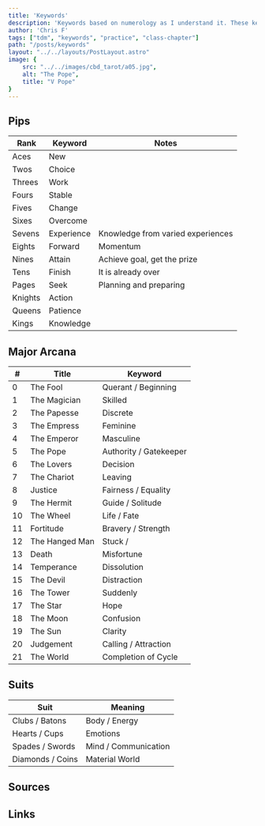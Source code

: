 ```yaml
---
title: 'Keywords'
description: 'Keywords based on numerology as I understand it. These keywords are simply a starting point, they can and will change as you gain experience.'
author: 'Chris F'
tags: ["tdm", "keywords", "practice", "class-chapter"]
path: "/posts/keywords"
layout: "../../layouts/PostLayout.astro"
image: {
    src: "../../images/cbd_tarot/a05.jpg",
    alt: "The Pope",
    title: "V Pope"
}
---
```

## Pips

| Rank    | Keyword    | Notes                              |
| ------- | ---------- | ---------------------------------- |
| Aces    | New        |                                    |
| Twos    | Choice     |                                    |
| Threes  | Work       |                                    |
| Fours   | Stable     |                                    |
| Fives   | Change     |                                    |
| Sixes   | Overcome   |                                    |
| Sevens  | Experience | Knowledge from varied experiences  |
| Eights  | Forward    | Momentum |
| Nines   | Attain     | Achieve goal, get the prize        |
| Tens    | Finish     | It is already over                 |
| Pages   | Seek       | Planning and preparing            |
| Knights | Action     |                                    |
| Queens  | Patience   |                                    |
| Kings   | Knowledge  |                                    |


## Major Arcana


| #   | Title          | Keyword                |
| --- | -------------- | ---------------------- |
| 0   | The Fool       | Querant / Beginning                      |
| 1   | The Magician   | Skilled                |
| 2   | The Papesse    | Discrete               |
| 3   | The Empress    | Feminine               |
| 4   | The Emperor    | Masculine              |
| 5   | The Pope       | Authority / Gatekeeper |
| 6   | The Lovers     | Decision               |
| 7   | The Chariot    | Leaving                |
| 8   | Justice        | Fairness / Equality    |
| 9   | The Hermit     | Guide / Solitude       |
| 10  | The Wheel      | Life / Fate            |
| 11  | Fortitude      | Bravery / Strength     |
| 12  | The Hanged Man | Stuck /                |
| 13  | Death          | Misfortune             |
| 14  | Temperance     | Dissolution            |
| 15  | The Devil      | Distraction  |
| 16  | The Tower      | Suddenly              |
| 17  | The Star       | Hope                   |
| 18  | The Moon       | Confusion              |
| 19  | The Sun        | Clarity                |
| 20  | Judgement      | Calling / Attraction   |
| 21  | The World      | Completion of Cycle    |


## Suits

| Suit             | Meaning              |
| ---------------- | -------------------- |
| Clubs / Batons   | Body / Energy        |
| Hearts / Cups    | Emotions             |
| Spades / Swords  | Mind / Communication |
| Diamonds / Coins | Material World       |


## Sources

## Links